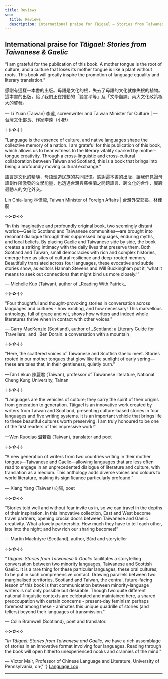 ```yaml
---
title: Reviews
seo:
  title: Reviews
  description: International praise for Tâigael — Stories from Taiwanese & Gaelic
---
```



## International praise for _Tâigael: Stories from Taiwanese & Gaelic_

“I am grateful for the publication of this book. A mother tongue is the root of culture, and a culture that loses its mother tongue is like a plant without roots. This book will greatly inspire the promotion of language equality and literary translation.”

感謝有這樣一本書的出版。母語是文化的根，失去了母語的文化就像失根的植物。這本書的出版，給了我們正在推動的「語言平等」及「文學翻譯」兩大文化政策極大的啓發。

<p class="text-right">— Li Yuan (Taiwan) 李遠, screenwriter and Taiwan Minister for Culture | — 台灣文化部長、作家李遠（小野）</p>

<p class="text-center">⊹⊱✿⊰⊹</p>

"Language is the essence of culture, and native languages shape the collective memory of a nation. I am grateful for this publication of this book, which allows us to bear witness to the literary vitality sparked by mother-tongue creativity. Through a cross-linguistic and cross-cultural collaboration between Taiwan and Scotland, this is a book that brings into being a profoundly moving cultural exchange."

語言是文化的精隨，母語塑造民族的共同記憶。感謝這本書的出版，讓我們見證母語創作所激發的文學能量，也透過台灣與蘇格蘭之間跨語言、跨文化的合作，實踐最動人的文化外交。

<p class="text-right">Lin Chia-lung 林佳龍, Taiwan Minister of Foreign Affairs | 台灣外交部長、林佳龍</p>

<p class="text-center">⊹⊱✿⊰⊹</p>

“In this imaginative and profoundly original book, two seemingly distant worlds—Gaelic Scotland and Taiwanese communities—are brought into resonant dialogue through their suppressed languages, enduring myths, and local beliefs. By placing Gaelic and Taiwanese side by side, the book creates a striking intimacy with the daily lives that preserve them. Both Scotland and Taiwan, small democracies with rich and complex histories, emerge here as sites of cultural resilience and deep-rooted memory. Beautifully translated across four languages, these evocative and subtle stories show, as editors Hannah Stevens and Will Buckingham put it, ‘what it means to seek out connections that might bind us more closely.’”

<p class="text-right">— Michelle Kuo (Taiwan), author of _Reading With Patrick_</p>

<p class="text-center">⊹⊱✿⊰⊹</p>

"Four thoughtful and thought-provoking stories in conversation across languages and cultures - how exciting, and how necessary! This marvellous anthology, full of grace and wit, shows how writers and indeed whole literatures thrive when in contact with other voices."

<p class="text-right">— Garry MacKenzie (Scotland), author of _Scotland: a Literary Guide for Travellers_ and _Ben Dorain: a conversation with a mountain_</p>

<p class="text-center">⊹⊱✿⊰⊹</p>

"Here, the scattered voices of Taiwanese and Scottish Gaelic meet. Stories rooted in our mother tongues that glow like the sunlight of early spring—these are tales that, in their gentleness, quietly burn.”

<p class="text-right">—Tân Lêkun 陳麗君 (Taiwan), professor of Taiwanese literature, National Cheng Kung University, Tainan</p>

<p class="text-center">⊹⊱✿⊰⊹</p>

“Languages are the vehicles of culture; they carry the spirit of their origins from generation to generation. Tâigael is an innovative work created by writers from Taiwan and Scotland, presenting culture-based stories in four languages and five writing systems. It is an important vehicle that brings life to these beautiful cultures worth preserving. I am truly honoured to be one of the first readers of this impressive work!”

<p class="text-right">—Wen Ruoqiao 温若喬 (Taiwan), translator and poet</p>

<p class="text-center">⊹⊱✿⊰⊹</p>

“A new generation of writers from two countries writing in their mother tongues—Taiwanese and Gaelic—allowing languages that are less often read to engage in an unprecedented dialogue of literature and culture, with translation as a medium. This anthology adds diverse voices and colours to world literature, making its significance particularly profound.”

<p class="text-right">— Xiang Yang (Taiwan) 向陽, poet</p>

<p class="text-center">⊹⊱✿⊰⊹</p>

“Stories told well and without fear invite us in, so we can travel in the depths of their inspiration. In this innovative collection, East and West become travel partners, opening crucial doors between Taiwanese and Gaelic creativity. What a lovely partnership. How much they have to tell each other, late into the night; and how rich our sharing becomes!”

<p class="text-right">— Martin MacIntyre (Scotland), author, Bàrd and storyteller</p>

<p class="text-center">⊹⊱✿⊰⊹</p>

"_Tâigael: Stories from Taiwanese & Gaelic_ facilitates a storytelling conversation between two minority languages, Taiwanese and Scottish Gaelic. It is a rare thing for these particular languages, these oral cultures, to be put in such comprehensive contact. Drawing parallels between two marginalised territories, Scotland and Taiwan, the central, future-facing lesson of this book is that communication between minority-language writers is not only possible but desirable. Though two quite different national-linguistic contexts are celebrated and maintained here, a shared preoccupation with certain concerns - present-day feminism perhaps foremost among these - animates this unique quadrille of stories (and tellers) beyond their languages of transmission."

<p class="text-right">— Colin Bramwell (Scotland), poet and translator.</p>

<p class="text-center">⊹⊱✿⊰⊹</p>

"_In Tâigael: Stories from Taiwanese and Gaelic_, we have a rich assemblage of stories in an innovative format involving four languages. Reading through the book will open hitherto unexperienced nooks and crannies of the mind."

<p class="text-right">
  — Victor Mair, Professor of Chinese Language and Literature, University of Pennsylvania, on{' '}
  <a href="https://languagelog.ldc.upenn.edu/nll/?p=69763">Language Log</a>.
</p>

---

<Order />
